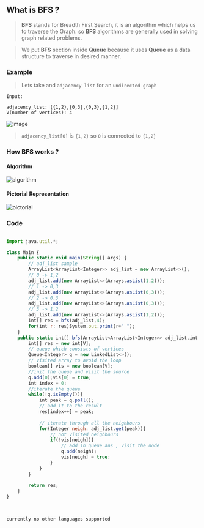 ## What is **BFS** ?


> **BFS** stands for Breadth First Search, it is an algorithm which helps us to traverse the Graph. so **BFS** algorithms are generally used in solving graph related problems.

> We put **BFS** section inside **Queue** because it uses **Queue** as a data structure to traverse in desired manner.

### Example 

> Lets take and `adjacency list` for an `undirected graph`

```
Input:

adjacency_list: [{1,2},{0,3},{0,3},{1,2}]
V(number of vertices): 4
```
![image](./image/graph.png)

>  `adjacency_list[0]` is `{1,2}` so `0` is connected to `{1,2}`

### How BFS works ?


#### Algorithm
![algorithm](https://share.sketchpad.app/22/383-b420-999935.png)

#### Pictorial Representation
![pictorial](https://share.sketchpad.app/22/865-b39b-234307.png)


### Code

<Tabs>
<TabItem value="java" label="Java">

```js

import java.util.*;

class Main {
    public static void main(String[] args) {
        // adj_list sample
        ArrayList<ArrayList<Integer>> adj_list = new ArrayList<>();
        // 0 -> 1,2
        adj_list.add(new ArrayList<>(Arrays.asList(1,2)));
        // 1 -> 0,3
        adj_list.add(new ArrayList<>(Arrays.asList(0,3)));
        // 2 -> 0,3
        adj_list.add(new ArrayList<>(Arrays.asList(0,3)));
        // 3 -> 1,2
        adj_list.add(new ArrayList<>(Arrays.asList(1,2)));
        int[] res = bfs(adj_list,4);
        for(int r: res)System.out.print(r+" ");
    }
    public static int[] bfs(ArrayList<ArrayList<Integer>> adj_list,int V){
        int[] res = new int[V]; 
        // queue which consists of vertices
        Queue<Integer> q = new LinkedList<>(); 
        // visited array to avoid the loop
        boolean[] vis = new boolean[V];
        //init the queue and visit the source
        q.add(0);vis[0] = true;
        int index = 0;
        //iterate the queue
        while(!q.isEmpty()){
            int peak = q.poll();
            // add it to the result
            res[index++] = peak;
            
            // iterate through all the neighbours
            for(Integer neigh: adj_list.get(peak)){
                // not visited neighbours
                if(!vis[neigh]){
                    // add in queue ans , visit the node 
                    q.add(neigh);
                    vis[neigh] = true;
                }
            }
        }
        
        return res;
    }
}

    
```

</TabItem>

<TabItem value="other" label="Other">

```
currently no other languages supported
```

</TabItem>

</Tabs>